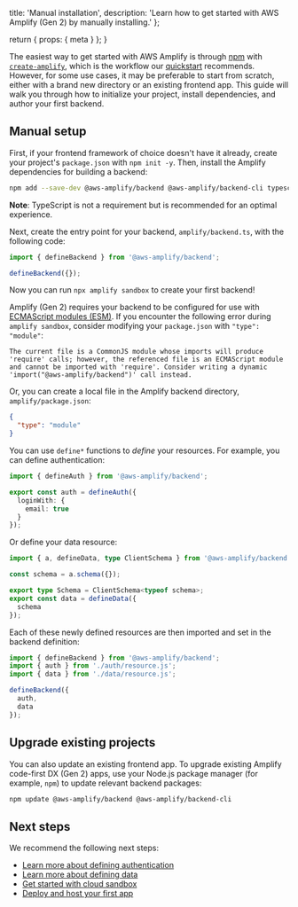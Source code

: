   title: 'Manual installation',
  description:
    'Learn how to get started with AWS Amplify (Gen 2) by manually installing.'
};

  return {
    props: {
      meta
    }
  };
}

The easiest way to get started with AWS Amplify is through [npm](https://npmjs.com) with [`create-amplify`](https://www.npmjs.com/package/create-amplify), which is the workflow our [quickstart](/gen2/start/quickstart) recommends. However, for some use cases, it may be preferable to start from scratch, either with a brand new directory or an existing frontend app. This guide will walk you through how to initialize your project, install dependencies, and author your first backend.

## Manual setup

First, if your frontend framework of choice doesn't have it already, create your project's `package.json` with `npm init -y`. Then, install the Amplify dependencies for building a backend:

```bash
npm add --save-dev @aws-amplify/backend @aws-amplify/backend-cli typescript
```

<Callout info>

**Note**: TypeScript is not a requirement but is recommended for an optimal experience.

</Callout>

Next, create the entry point for your backend, `amplify/backend.ts`, with the following code:

```ts
import { defineBackend } from '@aws-amplify/backend';

defineBackend({});
```

Now you can run `npx amplify sandbox` to create your first backend!

<Callout warning>

Amplify (Gen 2) requires your backend to be configured for use with [ECMAScript modules (ESM)](https://nodejs.org/api/esm.html). If you encounter the following error during `amplify sandbox`, consider modifying your `package.json` with `"type": "module"`:

```text
The current file is a CommonJS module whose imports will produce 'require' calls; however, the referenced file is an ECMAScript module and cannot be imported with 'require'. Consider writing a dynamic 'import("@aws-amplify/backend")' call instead.
```

Or, you can create a local file in the Amplify backend directory, `amplify/package.json`:

```json
{
  "type": "module"
}
```

</Callout>

You can use `define*` functions to _define_ your resources. For example, you can define authentication:

```ts title="amplify/auth/resource.ts"
import { defineAuth } from '@aws-amplify/backend';

export const auth = defineAuth({
  loginWith: {
    email: true
  }
});
```

Or define your data resource:

```ts title="amplify/data/resource.ts"
import { a, defineData, type ClientSchema } from '@aws-amplify/backend';

const schema = a.schema({});

export type Schema = ClientSchema<typeof schema>;
export const data = defineData({
  schema
});
```

Each of these newly defined resources are then imported and set in the backend definition:

```ts title="amplify/backend.ts"
import { defineBackend } from '@aws-amplify/backend';
import { auth } from './auth/resource.js';
import { data } from './data/resource.js';

defineBackend({
  auth,
  data
});
```

## Upgrade existing projects

You can also update an existing frontend app. To upgrade existing Amplify code-first DX (Gen 2) apps, use your Node.js package manager (for example, `npm`) to update relevant backend packages:

```bash
npm update @aws-amplify/backend @aws-amplify/backend-cli
```

## Next steps

We recommend the following next steps:

- [Learn more about defining authentication](/gen2/build-a-backend/auth)
- [Learn more about defining data](/gen2/build-a-backend/data)
- [Get started with cloud sandbox](/gen2/deploy-and-host/sandbox-environments)
- [Deploy and host your first app](/gen2/deploy-and-host/fullstack-branching)
